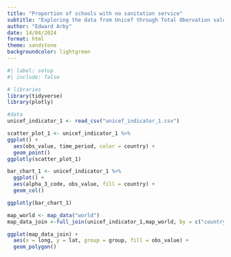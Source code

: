 ```yaml
---
title: "Proportion of schools with no sanitation service"
subtitle: "Exploring the data from Unicef through Total Obervation value since 2000"
author: "Edward Arby"
date: 14/04/2024
format: html
theme: sandstone
backgroundcolor: lightgreen
---
```


```r
#| label: setup
#| include: false

# libraries
library(tidyverse)
library(plotly)

#data
unicef_indicator_1 <- read_csv("unicef_indicator_1.csv") 
```



```r
scatter_plot_1 <- unicef_indicator_1 %>%
ggplot() +
  aes(obs_value, time_period, color = country) +
  geom_point()
ggplotly(scatter_plot_1)
```
```r
bar_chart_1 <- unicef_indicator_1 %>%
  ggplot() +
  aes(alpha_3_code, obs_value, fill = country) +
  geom_col()

ggplotly(bar_chart_1)
```

```r
map_world <- map_data("world")
map_data_join <-full_join(unicef_indicator_1,map_world, by = c("country" = "region"))

ggplot(map_data_join) +
  aes(x = long, y = lat, group = group, fill = obs_value) +  
  geom_polygon()  
```